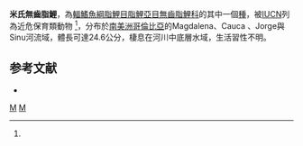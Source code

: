 {{Speciesbox 
| taxon = Curimata mivartii
| status = NT
| status_system = IUCN3.1
| status_ref = <ref name=iucn>{{IUCN|version =2016.1|assessors= Jimenez-Segura, L.|year=2016|id=167634|title=Curimata mivartii|downloaded=2018-08-08}}</ref>
| authority =  [[Steindachner|Steindachner]], 1878
| image = Curimata mivartii (16805473125).jpg
| image caption = 米氏無齒脂鯉
| synonyms = *''Curimatus mivartii''<br /><small>Steindachner, 1878</small>
}}
'''米氏無齒脂鯉'''，為[[輻鰭魚綱|輻鰭魚綱]][[脂鯉目|脂鯉目]][[脂鯉亞目|脂鯉亞目]][[無齒脂鯉科|無齒脂鯉科]]的其中一個[[種|種]]，被[[IUCN|IUCN]]列為近危保育類動物 <ref name=iucn/>，分布於[[南美洲|南美洲]][[哥倫比亞|哥倫比亞]]的Magdalena、Cauca 、Jorge與Sinu河流域，體長可達24.6公分，棲息在河川中底層水域，生活習性不明。

==参考文献==
{{refbegin}}
*{{FishBase_species|genus=Curimata|species=mivartii|year=2013|month=8}}
{{reflist}}
{{refend}}
{{Taxonbar|from=Q5644559}}

[[Category:無齒脂鯉屬|M]]
[[Category:1878年描述的鱼类|M]]


{{魚類小作品}}